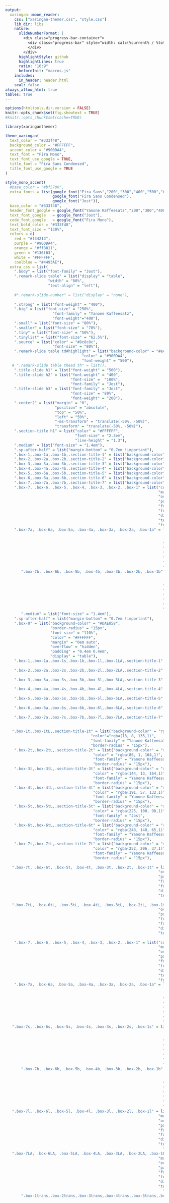 ```yaml
---
output:
  xaringan::moon_reader:
    css: ["xaringan-themer.css", "style.css"]
    lib_dir: libs
    nature:
      slideNumberFormat: |
        <div class="progress-bar-container">
          <div class="progress-bar" style="width: calc(%current% / %total% * 100%);">
          </div>
        </div>
      highlightStyle: github
      highlightLines: true
      ratio: "16:9"
      beforeInit: "macros.js"
    includes:
      in_header: header.html
    seal: false
always_allow_html: true
tables: true
---
```


```r
options(htmltools.dir.version = FALSE)
knitr::opts_chunk$set(fig.showtext = TRUE)
#knitr::opts_chunk$set(cache=TRUE)
```

```r
library(xaringanthemer)

theme_xaringan(
  text_color = "#333f48",
  background_color = "#FFFFFF",
  accent_color = "#900DA4",
  text_font = "Fira Mono",
  text_font_use_google = TRUE,
  title_font = "Fira Sans Condensed",
  title_font_use_google = TRUE
)

style_mono_accent(
  #base_color = "#bf5700",
  extra_fonts = list(google_font("Fira Sans","200","300","400","500","600"),
                     google_font("Fira Sans Condensed"),
                     google_font("Jost")),
  base_color = "#333f48",
  header_font_google = google_font("Yanone Kaffeesatz","200","300","400","500","600","700"),
  text_font_google   = google_font("Jost"),
  code_font_google   = google_font("Fira Mono"),
  text_bold_color = "#333f48",
  text_font_size = "130%",
  colors = c(
    red = "#f34213",
    purple = "#900DA4",
    orange = "#ff8811",
    green = "#136f63",
    white = "#FFFFFF",
    coolblue = "#4493AE"),
  extra_css = list(
    ".body" = list("font-family" = "Jost"),
    ".remark-slide table" = list("display" = "table",
                   "width" = "80%",
                   "text-align" = "left"),
    
    #".remark-slide-number" = list("display" = "none"),
    
    ".strong" = list("font-weight" = "400"),
    ".big" = list("font-size" = "250%",
                     "font-family" = "Yanone Kaffeesatz",
                     "font-weight"="400"),
    ".small" = list("font-size" = "80%"),
    ".smaller" = list("font-size" = "70%"),
    ".tiny" = list("font-size" = "50%"),
    ".tinylist" = list("font-size" = "62.5%"),
    ".source" = list("color" = "#8c8c8c",
                     "font-size" = "80%"),
    ".remark-slide table td#highlight" = list("background-color" = "#eee1f0",
                                  "color" = "#900DA4",
                                  "font-weight" = "500"),
   # ".remark-slide table thead th" = list(),
    ".title-slide h1" = list("font-weight" = "500"),
    ".title-slide h2" = list("font-weight" = "400",
                             "font-size" =  "100%",
                             "font-family" = "Jost"),
    ".title-slide h3" = list("font-family" = "Jost",
                             "font-size" = "80%",
                             "font-weight" = "200"),
    ".center2" = list("margin" = "0",
                      "position" = "absolute",
                      "top" = "50%",
                      "left" = "50%",
                      "-ms-transform" = "translate(-50%, -50%)",
                      "transform" = "translate(-50%, -50%)"),
    ".section-title h1" = list("color" = "#FFFFFF",
                               "font-size" = "2.3em",
                               "line-height" = "1.3"),
    ".medium" = list("font-size" = "1.4em"),
    ".sp-after-half" = list("margin-bottom" = "0.7em !important"),
    ".box-1,.box-1a,.box-1b,.section-title-1" = list("background-color" = "#5A3D66"),
    ".box-2,.box-2a,.box-2b,.section-title-2" = list("background-color" = "#9442B5"),
    ".box-3,.box-3a,.box-3b,.section-title-3" = list("background-color" = "#4493AE"),
    ".box-4,.box-4a,.box-4b,.section-title-4" = list("background-color" = "#A5AC20"),
    ".box-5,.box-5a,.box-5b,.section-title-5" = list("background-color" = "#DAE058"),
    ".box-6,.box-6a,.box-6b,.section-title-6" = list("background-color" = "#F89441"),
    ".box-7,.box-7a,.box-7b,.section-title-7" = list("background-color" = "#FCCE25"),
    ".box-7, .box-6, .box-5, .box-4, .box-3, .box-2, .box-1" = list("color" = "#FFFFFF",
                                                                    "margin" = "0em auto",
                                                                    "overflow" = "hidden",
                                                                    "padding" = "0.4em 0.4em",
                                                                    "font-weight" = "600",
                                                                    "font-size" = "31px",
                                                                    "display" = "table",
                                                                    "text-align" = "center",
                                                                    "font-family" = "Jost"),
    ".box-7a, .box-6a, .box-5a, .box-4a, .box-3a, .box-2a, .box-1a" = list("color" = "#FFFFFF",
                                                                          "left" = "0px",
                                                                          "overflow" = "hidden",
                                                                      "padding" = "0.4em 0.4em",
                                                                      "font-weight" = "600",
                                                                      "font-size" = "25px",
                                                                      "display" = "table",
                                                                      "text-align" = "center",
                                                                      "font-family" = "Fira Sans"),
       ".box-7b, .box-6b, .box-5b, .box-4b, .box-3b, .box-2b, .box-1b" = list("color" = "#FFFFFF",
                                                                          "left" = "0px",
                                                                          "overflow" = "hidden",
                                                                      "padding" = "0.4em 0.4em",
                                                                      "font-weight" = "600",
                                                                      "font-size" = "25px",
                                                                      "display" = "table",
                                                                      "text-align" = "left",
                                                                      "font-family" = "Fira Sans"),
       ".medium" = list("font-size" = "1.4em"),
    ".sp-after-half" = list("margin-bottom" = "0.7em !important"),
    ".box-0" = list("background-color" = "#DAE058",
                    "border-radius" = "15px",
                    "font-size" = "110%",
                    "color" = "#FFFFFF",
                    "margin" = "0em auto",
                    "overflow" = "hidden",
                    "padding" = "0.4em 0.4em",
                    "display" = "table"),
    ".box-1,.box-1a,.box-1s,.box-1b,.box-1l,.box-1LA,.section-title-1" = list("background-color" = "#5A3D66",
                                                                              "border-radius" = "15px"),
    ".box-2,.box-2a,.box-2s,.box-2b,.box-2l,.box-2LA,.section-title-2" = list("background-color" = "#9442B5",
                                                                              "border-radius" = "15px"),
    ".box-3,.box-3a,.box-3s,.box-3b,.box-3l,.box-3LA,.section-title-3" = list("background-color" = "#4493AE",
                                                                              "border-radius" = "15px"),
    ".box-4,.box-4a,.box-4s,.box-4b,.box-4l,.box-4LA,.section-title-4" = list("background-color" = "#A5AC20",
                                                                              "border-radius" = "15px"),
    ".box-5,.box-5a,.box-5s,.box-5b,.box-5l,.box-5LA,.section-title-5" = list("background-color" = "#DAE058",
                                                                              "border-radius" = "15px"),
    ".box-6,.box-6a,.box-6s,.box-6b,.box-6l,.box-6LA,.section-title-6" = list("background-color" = "#F89441",
                                                                              "border-radius" = "15px"),
    ".box-7,.box-7a,.box-7s,.box-7b,.box-7l,.box-7LA,.section-title-7" = list("background-color" = "#FCCE25",
                                                                              "border-radius" = "15px"),
   
   ".box-1t,.box-1tL,.section-title-1t" = list("background-color" = "rgba(13, 8, 135,0.3)",
                                      "color"="rgba(13, 8, 135,1)",
                                      "font-family" = "Yanone Kaffeesatz",
                                      "border-radius" = "15px"),
    ".box-2t,.box-2tL,.section-title-2t" = list("background-color" = "rgba(86, 1, 164,0.3)",
                                       "color" = "rgba(86, 1, 164,1)",
                                       "font-family" = "Yanone Kaffeesatz",
                                       "border-radius" = "15px"),
    ".box-3t,.box-3tL,.section-title-3t" = list("background-color" = "rgba(144, 13, 164,0.3)",
                                       "color" = "rgba(144, 13, 164,1)",
                                       "font-family" = "Yanone Kaffeesatz",
                                       "border-radius" = "15px"),
    ".box-4t,.box-4tL,.section-title-4t" = list("background-color" = "rgba(191, 57, 132,0.3)",
                                       "color" = "rgba(191, 57, 132,1)",
                                       "font-family" = "Yanone Kaffeesatz",
                                       "border-radius" = "15px"),
    ".box-5t,.box-5tL,.section-title-5t" = list("background-color" = "rgba(225, 100, 98,0.3)",
                                       "color" = "rgba(225, 100, 98,1)",
                                       "font-family" = "Jost",
                                       "border-radius" = "15px"),
    ".box-6t,.box-6tL,.section-title-6t" = list("background-color" = "rgba(248, 148, 65,0.3)",
                                       "color" = "rgba(248, 148, 65,1)",
                                       "font-family" = "Yanone Kaffeesatz",
                                       "border-radius" = "15px"),
    ".box-7t,.box-7tL,.section-title-7t" = list("background-color" = "rgba(252, 206, 37,0.3)",
                                       "color" = "rgba(252, 206, 37,1)",
                                       "font-family" = "Yanone Kaffeesatz",
                                       "border-radius" = "15px"),
   
   ".box-7t, .box-6t, .box-5t, .box-4t, .box-3t, .box-2t, .box-1t" = list("margin" = "0em auto",
                                                                    "overflow" = "hidden",
                                                                    "padding" = "0.4em 0.4em",
                                                                    "font-weight" = "600",
                                                                    "font-size" = "25px",
                                                                    "display" = "table",
                                                                    "text-align" = "center"),
   
   ".box-7tL, .box-6tL, .box-5tL, .box-4tL, .box-3tL, .box-2tL, .box-1tL" = list("margin" = "0em auto",
                                                                    "overflow" = "hidden",
                                                                    "padding" = "0.4em 0.4em",
                                                                    "font-weight" = "600",
                                                                    "font-size" = "50px",
                                                                    "display" = "table",
                                                                    "text-align" = "center"),
   
    ".box-7, .box-6, .box-5, .box-4, .box-3, .box-2, .box-1" = list("color" = "#FFFFFF",
                                                                    "margin" = "0em auto",
                                                                    "overflow" = "hidden",
                                                                    "padding" = "0.4em 0.4em",
                                                                    "font-weight" = "600",
                                                                    "font-size" = "31px",
                                                                    "display" = "table",
                                                                    "text-align" = "center",
                                                                    "font-family" = "Jost"),
    ".box-7a, .box-6a, .box-5a, .box-4a, .box-3a, .box-2a, .box-1a" = list("color" = "#FFFFFF",
                                                                          "left" = "0px",
                                                                          "overflow" = "hidden",
                                                                      "padding" = "0.4em 0.4em",
                                                                      "font-weight" = "600",
                                                                      "font-size" = "25px",
                                                                      "display" = "table",
                                                                      "text-align" = "center",
                                                                      "font-family" = "Yanone Kaffeesatz"),
   ".box-7s, .box-6s, .box-5s, .box-4s, .box-3s, .box-2s, .box-1s" = list("color" = "#FFFFFF",
                                                                          "left" = "0px",
                                                                          "overflow" = "hidden",
                                                                      "padding" = "0.2em 0.2em",
                                                                      "font-weight" = "400",
                                                                      "font-size" = "100%",
                                                                      "display" = "inline",
                                                                      "text-align" = "center",
                                                                      "font-family" = "Yanone Kaffeesatz"),
       ".box-7b, .box-6b, .box-5b, .box-4b, .box-3b, .box-2b, .box-1b" = list("color" = "#FFFFFF",
                                                                          "left" = "0px",
                                                                          "overflow" = "hidden",
                                                                      "padding" = "0.4em 0.4em",
                                                                      "font-weight" = "600",
                                                                      "font-size" = "25px",
                                                                      "display" = "table",
                                                                      "text-align" = "left",
                                                                      "font-family" = "Yanone Kaffeesatz"),
   ".box-7l, .box-6l, .box-5l, .box-4l, .box-3l, .box-2l, .box-1l" = list("color" = "#FFFFFF",
                                                                    "margin" = "0em auto",
                                                                    "overflow" = "hidden",
                                                                    "padding" = "0.4em 0.4em",
                                                                    "font-weight" = "600",
                                                                    "font-size" = "45px",
                                                                    "display" = "table",
                                                                    "text-align" = "center",
                                                                      "font-family" = "Yanone Kaffeesatz"),
   ".box-7LA, .box-6LA, .box-5LA, .box-4LA, .box-3LA, .box-2LA, .box-1LA" = list("color" = "#FFFFFF",
                                                                    "margin" = "0em auto",
                                                                    "overflow" = "hidden",
                                                                    "padding" = "0.4em 0.4em",
                                                                    "font-weight" = "600",
                                                                    "font-size" = "55px",
                                                                    "display" = "table",
                                                                    "text-align" = "center",
                                                                      "font-family" = "Yanone Kaffeesatz"),
       ".box-1trans,.box-2trans,.box-3trans,.box-4trans,.box-5trans,.box-6trans,.box-7trans" = list("background-color" = "#FFFFFF",
                                                                                                 "font-family" = "Yanone Kaffeesatz",
                                                                                                 "border-radius" = "15px",
                                                                                                 "margin" = "0em auto",
                                                                                                 "overflow" = "hidden",
                                                                                                 "padding" = "0.4em 0.4em",
                                                                                                 "font-weight" = "600",
                                                                                                 "font-size" = "31px",
                                                                                                 "display" = "table",
                                                                                                 "text-align" = "center",
                                                                                                 "border-width" = "thick",
                                                                                                 "color" = "#333f48"),
   
       ".box-1Trans,.box-2Trans,.box-3Trans,.box-4Trans,.box-5Trans,.box-6Trans,.box-7Trans" = list("background-color" = "#FFFFFF",
                                                                                                 "font-family" = "Yanone Kaffeesatz",
                                                                                                 "border-radius" = "15px",
                                                                                                 "margin" = "0em auto",
                                                                                                 "overflow" = "hidden",
                                                                                                 "padding" = "0.4em 0.4em",
                                                                                                 "font-weight" = "600",
                                                                                                 "font-size" = "51px",
                                                                                                 "display" = "table",
                                                                                                 "text-align" = "center",
                                                                                                 "border-width" = "thick",
                                                                                                 "color" = "#333f48"),
   
       ".box-1transl,.box-2transl,.box-3transl,.box-4transl,.box-5transl,.box-6transl,.box-7transl" = list("background-color" = "#FFFFFF",
                                                                                                           "font-family" = "Yanone Kaffeesatz",
                                                                                                           "border-radius" = "15px",
                                                                                                           "left" = "0px",
                                                                                                           "overflow" = "hidden",
                                                                                                           "padding" = "0.4em 0.4em",
                                                                                                           "font-weight" = "600",
                                                                                                           "font-size" = "31px",
                                                                                                           "display" = "table",
                                                                                                           "text-align" = "left",
                                                                                                           "border-width" = "thick",
                                                                                                           "color" = "#333f48"),
   
   
    ".box-1trans,.box-1transl,.box-1Trans" = list("border"="5px solid #5A3D66"),
    ".box-2trans,.box-2transl,.box-2Trans" = list("border"="5px solid #9442B5"),
    ".box-3trans,.box-3transl,.box-3Trans" = list("border"="5px solid #4493AE"),
    ".box-4trans,.box-4transl,.box-4Trans" = list("border"="5px solid #A5AC20"),
    ".box-5trans,.box-5transl,.box-5Trans" = list("border"="5px solid #DAE058"),
    ".box-6trans,.box-6transl,.box-6Trans" = list("border"="5px solid rgba(248, 148, 65,1)"),
    ".box-7trans,.box-7transl,.box-7Trans" = list("border"="5px solid rgba(252, 206, 37,1)"),
   
   ".image-80 img" = list("scale" = "80%"),
   ".pull-left-little_l" = list("float" = "left",
                                "width" = "57%"),
   ".pull-right-little_l" = list("float" = "right",
                                "width" = "37%"),
   ".pull-left-little_r" = list("float" = "left",
                                "width" = "27%"),
   ".pull-right-little_r" = list("float" = "right",
                                "width" = "67%")

  )
)

#,"li" = list("font-size" = "150%")
#    "li" = list("font-size" = "110%"),
#    "ul" = list("font-size" = "110%"),
#color palette
#5601A4
#900DA4
#F89441
#FCCE25
```

```r
library(knitr)
library(showtext)
library(xaringanExtra)

options(knitr.table.format = "html") 

#xaringanExtra::use_scribble()

```

```r
font_add_google("Fira Sans Condensed", "Fira Sans Condensed")
font_add_google("Fira Sans", "Fira Sans")
font_add_google("Jost", "Jost")
```

```r
library(tidyverse)
library(ggthemes)
library(ggplot2)
library(firasans)
library(hrbrthemes)
library(extrafont)
library(RColorBrewer)
library(viridis)
library(firasans)
library(hrbrthemes)
library(extrafont)
library(gridExtra)
library(pBrackets)
library(patchwork)

#loadfonts(device = "win")

options(scipen = 0)
```

class: inverse, center, middle

<br>

.left[
<h1 class="title-own">Beyond Exclusion:<br/>The Role of High-Stake Testing on Attendance the Day of the Test</h1>]

.pull-left-little_l[
<br>
<br>
<br>
<br>
<br>
<br>

.left[.small[ASHE Research Seminar<br>October 20th, 2022]]]

.pull-right-little_l[
<br>
.small[.right[Magdalena Bennett&nbsp;&nbsp;&nbsp;<br>*The University of Texas at Austin*&nbsp;&nbsp;&nbsp;]]

<br>
.small[.right[Christopher Neilson&nbsp;&nbsp;&nbsp;<br>*Yale University*&nbsp;&nbsp;&nbsp;]]

<br>
.small[.right[Nicolás Rojas&nbsp;&nbsp;&nbsp;<br>*Columbia University*&nbsp;&nbsp;&nbsp;]]

]
<br>
<br>
<br>


---
# The big picture

--
.pull-left[
<br>
<br>
.center[.box-2Trans[Causal Inference]]

]


.pull-right[
<br>
<br>
.center[.box-3Trans[Prediction (ML)]]

]
--

.center[
![:scale 30%](https://raw.githubusercontent.com/maibennett/presentations/main/content/presentations/Attendance/PRC_20220426/images/arrows.png)]
.box-5Trans[Evidence-Based Policy]

---
# Motivation

- Results from **.coolblue[high-stakes tests]** widely used in education policy
   
   - E.g. funding, promotions, school closures, school choice, etc.

--
<br>
<br>

- **.coolblue[Assumption]**: Standardize tests used as a proxy of school quality


--
<br>

.box-3Trans[Is it so?]

---
# Motivation

.pull-left[
.center[
![:scale 75%](https://raw.githubusercontent.com/maibennett/presentations/main/content/presentations/Attendance/Salem_20220405/images/test_scandal1.png)
]
]

--

.pull-right[
.center[
![:scale 75%](https://raw.githubusercontent.com/maibennett/presentations/main/content/presentations/Attendance/Salem_20220405/images/test_discrimination.png)
]
]

---
# Motivation

- Beyond explicit cheating and socioeconomic sorting: **.coolblue[Students' exclusion]**

  - E.g.: Reclassification of low-performers as students with disabilities .small[(Figlio & Loeb, 2011)]
  - Use of disciplinary measures to exclude low-performers .small[(Figlio, 2006)]

--
<br>
<br>
- Less attention on **.coolblue[non-representative attendance patterns]**
  
  - Differences between scores before and after imputation .small[(Cuesta et al., 2020)]

--
<br>
<br>
- Schools have **.coolblue[incentives]** to game the system

  - Especially in **.coolblue[high-accountability settings]**

---
# This paper

**.coolblue[Attendance Patterns]**

- Event study approach:

  - *How do these exclusions patterns look like? Are these the same for every (type of) school and every grade?*
  
  - Focus beyond bottom performers
  
  - Robustness checks for alternative mechanisms

--

**.coolblue[Imputation Policies]**

- Machine learning prediction:

  - Identification of schools that are most likely gaming the system
  
  - Consequences of blanket policies in imputation of scores

---
# Outline

1. Motivation

2. Chilean educational context

3. Attendance patterns:

  - .small[Event study for different years, grades, and performance]
  - .small[Potential mechanisms]

4. Prediction approach:

  - .small[Difference between predicted and observed distributions]
  - .small[Potential consecuences of imputation]

5. Conclusions and next steps

---
background-position: 50% 50%
class: left, middle, inverse
<br>
<br>
<br>
<br>
<br>
<br>
<br>
.big[
The Chilean Educational Context
]

---
# The Chilean context: Standardized testing

- Chile has a **.coolblue[universal voucher system]** (school choice)

--
<br>
<br>

- Universal standardized testing since 1980's (SIMCE)
  
  - For all 4th graders; then extended to other grades.

--
<br>
<br>

- SIMCE as **.coolblue[high-stake]** testing:

  - Results widely available in a universal voucher system
  
  - Tied to teachers' bonuses
  
  - Tied to budget restrictions and school closures
  
---
# SIMCE and absenteeism

- Use of **.coolblue[pre-filled communication]** for parents to be sent out by schools

  - Evidence that parents from lower-income students are less likely to receive information
  
--
<br>
<br>

- **.coolblue[No real consequences for low attendance]**:
  
  - Between 2005-2007, non-representative results where marked with symbols
  
  - No imputation strategy so far
  
--
<br>
<br>

- Improvement of regulation for **.coolblue[justifying students exclusion]**

  - E.g. specific disabilities (blindness) or non-Spanish speakers.


---
background-position: 50% 50%
class: left, middle, inverse
<br>
<br>
<br>
<br>
<br>
<br>
<br>
.big[
Attendance Patterns for the Day of the Test
]

---
# How to evaluate the effect of "day of the test" on abstenteeism?

- Some studies assessing the **.coolblue[effect of attendance manipulation]**:

  - Focus on distortions (difference between imputed and observed scores) .small[(Cuesta et al., 2020)]
  
  - Manipulation for specific vulnerable schools (SEP) to raise scores .small[(Feigenberg et al., 2019; Quezada & Hippel, 2017)]

--
<br>
<br>
- **.coolblue[This paper]**: Event study between 2011 and 2018 for all tested grades.

  - Focus on attendance by within-school performance
  
  - Use of alternative non-high-stake test to analyze potential mechanisms
  
  - Use of unpublished survey for communication and incentives around SIMCE
  
---
# Data Available

- **.coolblue[Standardized tests 2011-2018 (SIMCE)]**

  - Scores at student and school level for different subjects (Math, Language, History, and Science)
  
  - Student's socioeconomic characterization (parental questionnaire)

--
<br>
<br>

- **.coolblue[Daily attendance data 2011-2018 (SIGE)]**

  - Use for voucher payments (each day has &#126; 2.5 million records)
  
--
<br>
<br>

- **.coolblue[GPA Performance 2011-2018 (Rendimiento)]**

  - Use GPA performance deciles within school-grade
  
---
# Observations from our data

```r
library(kableExtra)

obs <- read.csv("https://raw.githubusercontent.com/maibennett/presentations/main/content/presentations/Attendance/Salem_20220405/data/obs_tested.csv")

kableExtra::kable(obs, align = "lccc", caption = "Data description",
             col.names = c('Grade', 'Years tested', 'Num Schools', 'Num Students'), format = "html",
             format.args = list(big.mark = ',')) %>% 
  kable_paper(bootstrap_options = c("hover","condensed"), full_width = FALSE)
```

---
# Empirical approach for difference in attendance

- Event study centered around the day of the test:

$$Y_{ipsgt} = \sum_{P=1}^5\sum_{T=-4}^5 \tau^{PT}D^{PTG^*}_{ipsgt} + \gamma_{pt} +\alpha_i + \epsilon_{ipsgt}$$

Where
- $Y_{ipsgt}$: Binary attendance for student $i$, from GPA group $p$, in school $s$ and grade $g$, for day $t$ (centered around the day of the test).

- $D^{PTG^*}_{ipsgt}$: Indicator variable $\mathrm{I(p = P, t = T, g = G^*)}$, where $G^*$ is the tested grade. Coefficient of interest is $D^{P0G^*}$.

---
# Clear difference in attendance by performance for 2nd grade

```r
library(ggplot2)
library(tidyverse)
library(hrbrthemes)
library(firasans)
library(haven)
library(scales)
library(patchwork)

# Directories
dir_data <- "C:/Users/mc72574/Dropbox/UT/UT Research/Asistencia/archivos_mai_18032022/"
dir_output <- "C:/Users/mc72574/Dropbox/Hugo/Sites/presentations/content/presentations/Attendance/Salem_20220405/images/"

# Color palettes:
text_color <- "#333f48"
#cols <- c("#0D0887","#5601A4","#900DA4","#BF3984","#E16462","#F89441","#FCCE25")
#cols <- c("#003f5c","#58508d","#bc5090","#ff6361","#ffa600")
cols <- c("#5A3D66","#9442B5","#4493AE","#A5AC20","#DAE058")

results <- haven::read_dta(paste0(dir_data, "results.dta"))


# Builds a function that generates a graph 
graph_maker <- function(nyear, ngrado){
  graph <- ggplot(data = results %>% 
                    filter(agno == nyear & grado == ngrado & mod == 3 & gpa == 1)) + 
    geom_line(aes( y = est*100, x = t,  color = "LP (D1)")) + 
    geom_line(aes( y = cil*100, x = t, color = "LP (D1)"), linetype = "dashed") +
    geom_line(aes( y = ciu*100, x = t, color = "LP (D1)"), linetype = "dashed") +
    geom_point(aes( y = est*100, x = t, color = "LP (D1)", fill = "LP (D1)"), size = 3, pch=21, stroke = 1.1) + 
    geom_line(data = results %>% 
                filter(agno == nyear & grado == ngrado & mod == 3 & gpa == 4), aes( y = est*100, x = t, color = "HP (D10)")) + 
    geom_line(data = results %>% 
                filter(agno == nyear & grado == ngrado & mod == 3 & gpa == 4), aes( y = cil*100, x = t, color = "HP (D10)"), linetype = "dashed") +
    geom_line(data = results %>% 
                filter(agno == nyear & grado == ngrado & mod == 3 & gpa == 4), aes( y = ciu*100, x = t, color = "HP (D10)"), linetype = "dashed") +
    geom_point(data = results %>% 
                 filter(agno == nyear & grado == ngrado & mod == 3 & gpa == 4), aes( y = est*100, x = t, color = "HP (D10)",
                                                                                     fill = "HP (D10)"),
               size = 3, pch = 21, stroke = 1.1) + 
    geom_hline(yintercept = 0) + 
    #geom_hline(yintercept = -4, color = "gray" ) + 
    #geom_hline(yintercept = 4, color = "gray") + 
    geom_vline(xintercept = 0, color = text_color, linetype = "dashed", lwd = 0.8) +
    scale_x_continuous( labels = scales::number_format(accuracy = 1), breaks = -5:5 ) +
    scale_y_continuous( breaks = seq(from = -8, to = 8, by = 2), lim = c(-8, 8), 
                        labels = dollar_format(suffix = "%", prefix = "") ) + 
    xlab("Days since test") + ylab("Event study estimate")+
    theme_ipsum_fsc() +
    theme(plot.margin=unit(c(1,1,1.5,1.2),"cm"),
          panel.grid.major.x = element_blank(),
          panel.grid.minor.x = element_blank(),
          #panel.grid.major.y = element_blank(),
          panel.grid.minor.y = element_blank(),
          axis.line = element_line(colour = "dark grey"))+
    scale_color_manual(values=c(cols[3], cols[4]), name = "Estimate",
                       labels = c("10th GPA Decile", "1st GPA Decile")) + 
    scale_fill_manual(values=c(alpha(cols[3],0.8), alpha(cols[4],0.8)), name = "Estimate",
                      labels = c("10th GPA Decile", "1st GPA Decile")) + 
    theme(legend.position = c(0.9,0.9)) +
    theme(axis.title.x = element_text(size=18),#margin = margin(t = 10, r = 0, b = 0, l = 0)),
          axis.text.x = element_text(size=14),
          axis.title.y = element_text(size=18),#margin = margin(t = 0, r = 10, b = 0, l = 0)),
          axis.text.y = element_text(size=14),
          plot.title = element_text(size=30),
          legend.title = element_blank())
  if (ngrado != 2) {
    graph <- graph + geom_vline(xintercept = 1, color = text_color, linetype = "dashed", lwd=0.8) 
  }
  return(graph)
}

g2 <- graph_maker(2014, 2) #+ ggtitle("2nd grade") + theme(plot.title = element_text(hjust = 0))
g4 <- graph_maker(2014, 4) #+ ggtitle("4th grade") + theme(plot.title = element_text(hjust = 0))
g6 <- graph_maker(2014, 6) #+ ggtitle("6th grade") + theme(plot.title = element_text(hjust = 0))
g8 <- graph_maker(2014, 8) #+ ggtitle("8th grade") + theme(plot.title = element_text(hjust = 0))
g10 <- graph_maker(2014, 10) #+ ggtitle("10th grade") + theme(plot.title = element_text(hjust = 0))

g2
```

---
# No effect on lower performers for 10th grade

```r
g10
```

---
# Attendance patterns differ by grade

```r
library(lemon)

temp1 <- haven::read_dta(paste0(dir_data, "temp_t3.dta"))
round_esp <- function(var){
  trunc(round(var, digits = 2)*100)/100
}
# Data to build the graph 
data_graph <- temp1 %>%
  dplyr::select(- stakes) %>% 
  filter(agno == 2014) %>%  
  pivot_longer(.,  starts_with("est") | starts_with("se") | starts_with("pval"), names_to = "variable", values_to = "value") %>% 
  mutate(variable = as.factor(variable)) %>% 
  mutate(variable = recode_factor(variable, `est1` = "D1", `est2` = "D2", `est3` = "D3D8", `est4` = "D9", `est5` = "D10", `est98` = "D10-D1", `est97` = "All")) %>% 
  filter(str_detect(variable, "se") == F & str_detect(variable, "pval") == F) %>%   
  mutate(value = value*100)  

gr <- data_graph  %>% 
  filter(variable != "All" & variable != "D10-D1") %>% 
  mutate(grado = as.factor(grado) %>% 
           forcats::fct_relevel("6", "8", "10", "2", "4") %>% 
           recode_factor(`6` = "6th Grade", `8` = "8th Grade", `10` = "10th Grade", `2` = "2nd Grade", `4` = "4th Grade"),
         variable =  variable %>% recode_factor(`D1` = "1st Decile", `D2` = "2nd Decile", `D3D8` = "3rd-8th Decile", `D9` = "9th decile", `D10` = "10th decile")) %>% 
  ggplot(., aes(x = variable, y = value)) +
  geom_segment( aes(x = variable, xend = variable, y = 0, yend = value), color = "grey") + 
    geom_hline(yintercept = 0, color = "grey") + 
  geom_hline(yintercept = 0, color = "grey") +  
  geom_hline(yintercept = -4, color = "grey90") +
  geom_hline(yintercept = -6, color = "grey90") + 
  geom_hline(yintercept = 4, color = "grey90") +  
  geom_hline(yintercept = 6, color = "grey90") +
  geom_hline(yintercept = -2, color = "grey90") +
  geom_hline(yintercept = 2, color = "grey90") + 
  geom_point( aes(x = variable, y = value, color = variable, fill=variable), pch = 21, size = 4, stroke = 1.1) +
  #theme_light() +
  theme(
    panel.grid.major.x = element_blank(),
    panel.border = element_blank(),
    axis.ticks.x = element_blank()
  ) +
  xlab("\n GPA Performance") +
  ylab("Change in Attendance \n") + theme_ipsum_fsc() + 
  scale_y_continuous(limits= c(-6, 4), breaks =  seq(from = -6, to = 4, by = 2), labels = dollar_format(suffix = "%", prefix = "")) + 
  facet_wrap(~grado, ncol = 3, as.table = F) + 
  scale_colour_discrete("GPA") + 
  theme(legend.title.align=0.5) + 
  scale_x_discrete(labels=c("1st Decile" = "D1", "2nd Decile" = "D2", "3rd-8th Decile" = "D3D8",
                            "9th decile" = "D9", "10th decile" = "D10")) + 
  scale_color_manual("GPA", values = c(cols[1], cols[2], cols[3], cols[4], cols[5])) + 
  scale_fill_manual("GPA", values = c(alpha(cols[1],0.8), alpha(cols[2],0.8), alpha(cols[3],0.8), 
                                      alpha(cols[4],0.8), alpha(cols[5],0.8))) + 
  theme_ipsum_fsc(plot_title_face = "bold",plot_title_size = 20) +
  labs(caption = "Note: p < 0.05 for all estimates except those touching the 0 bar. \n Markers symbols are the coefficients of the effect of testing on attendance.", color = text_color) +
      theme(plot.margin=unit(c(1,1,1.5,1.2),"cm"),
          panel.grid.major.x = element_blank(),
          panel.grid.minor.x = element_blank(),
          panel.grid.major.y = element_blank(),
          panel.grid.minor.y = element_blank(),
          axis.line = element_line(colour = "dark grey")) +
  theme(axis.text=element_text(size = 14), axis.title = element_text(size = 16,face="bold")) + 
  theme(legend.title = element_text(size = 14, face = "bold"), 
        legend.text = element_text( size = 12),
        strip.text = element_text(size = 14, family = "Fira Sans Condensed"), 
        plot.caption = element_text(size = 12))

shift_legend2 <- function(p) {
  # ...
  # to grob
  gp <- ggplotGrob(p)
  facet.panels <- grep("^panel", gp[["layout"]][["name"]])
  empty.facet.panels <- sapply(facet.panels, function(i) "zeroGrob" %in% class(gp[["grobs"]][[i]]))
  empty.facet.panels <- facet.panels[empty.facet.panels]
  
  # establish name of empty panels
  empty.facet.panels <- gp[["layout"]][empty.facet.panels, ]
  names <- empty.facet.panels$name
  # example of names:
  #[1] "panel-3-2" "panel-3-3"
  
  # now we just need a simple call to reposition the legend
  reposition_legend(p, 'center', panel=names)
}

shift_legend2(gr)
```

---
# Potential mechanisms that explain these patterns

- Students are **.coolblue[excluded due to other reasons]** (justified)

<br>
- Students experience a **.coolblue[disutility from testing]**

<br>

- Schools directly **.coolblue[(des)incentivize attendance of (lower)higher performers]**

---
# Use of exemptions to exclude students don't tell the whole story


- Students are **.coolblue[excluded due to other reasons]** (justified):

  - Change in exemption policy in 2012 $\rightarrow$ reduction in exempted students (flattened)
  
  - Results remain similar after 2012

--

```r
library(kableExtra)

results_nee <- haven::read_dta(paste0(dir_data, "results_nee.dta"))
results_nee <- results_nee %>% mutate(est = est * 100, cil = cil *100, ciu = ciu * 100)

graph <- function(ngrado, nyear){
  # Base graph
  base_nee <- ggplot(data = results_nee %>% 
                        filter(agno == nyear & grado == ngrado & mod == 3 & gpa == 1)) + 
     geom_line(aes( y = est, x = t,  color = "LP (D1)")) + 
     geom_point(aes( y = est, x = t, color = "LP (D1)", fill = "LP (D1)"), pch=21, size = 2, stroke=1.1) + 
     geom_line(data = results_nee %>% 
                 filter(agno == nyear & grado == ngrado & mod == 3 & gpa == 2), aes( y = est, x = t, color = "LP (D2)"))  + 
     geom_point(data = results_nee %>% 
                  filter(agno == nyear & grado == ngrado & mod == 3 & gpa == 2), aes( y = est, x = t, color = "LP (D2)", fill = "LP (D2)"), pch=21, size = 2, stroke=1.1) + theme_classic() + 
     geom_hline(yintercept = 0) + 
     geom_hline(yintercept = -4, color = "gray" ) + 
     geom_hline(yintercept = 4, color = "gray") + 
     geom_vline(xintercept = 0, color = text_color, linetype = "dashed") +
     scale_x_continuous( labels = scales::number_format(accuracy = 1), breaks = -5:5 ) +
     scale_y_continuous( breaks = seq(from = -8, to = 8, by = 4), lim = c(-8, 8), labels = dollar_format(suffix = "%", prefix = "")) #+ 
     #xlab("Days since test") + ylab("Event study estimate")+
     #theme(legend.title=element_blank()) #+ 
    #scale_color_manual(values=c(cols[2], cols[3])) +
    #scale_color_manual(values = c(alpha(cols[2],0.3),alpha(cols[3],0.3)))
  
  
  # Graph With and without  NEE 
  CI_nee <- base_nee + 
    geom_line(data = results_nee %>% 
                filter(agno == nyear & grado == ngrado & mod == 30 & gpa == 1), aes( y = est, x = t, color = "LP (D1) (w/o) exempted"), linetype = "dashed") + 
    geom_point(data = results_nee %>% 
                 filter(agno == nyear & grado == ngrado & mod == 30 & gpa == 1), aes( y = est, x = t, color = "LP (D1) (w/o) exempted", fill = "LP (D1) (w/o) exempted"), pch=22, size = 2, stroke=1.1) + 
    geom_line(data = results_nee %>% 
                filter(agno == nyear & grado == ngrado & mod == 30 & gpa == 2), aes( y = est, x = t, color = "LP (D2) (w/o) exempted"), linetype = "dashed") + 
    geom_point(data = results_nee %>% 
                 filter(agno == nyear & grado == ngrado & mod == 30 & gpa == 2), aes( y = est, x = t, color = "LP (D2) (w/o) exempted", fill = "LP (D2) (w/o) exempted"), pch=22, size = 2, stroke=1.1) + 
    scale_color_manual(name = "Estimate", values = c(cols[2],cols[3], cols[4], cols[5])) +
    scale_fill_manual(name = "Estimate", values = c(alpha(cols[2],0.3),alpha(cols[3],0.3), alpha(cols[4],0.3),
                                                    alpha(cols[5],0.3))) +
    scale_linetype_manual(name = "Estimate", values = c("dashed", "dashed", "twodash", "twodash")) 
  
  if (ngrado == 4) {
    CI_nee <- CI_nee + geom_vline(xintercept = 1, color = text_color, linetype = "dashed") 
  }
  return(CI_nee)
}  

g2 <- graph(4,2014) + xlab("Days since test") + ylab("Event study estimate")+
    theme_ipsum_fsc() +
    theme(plot.margin=unit(c(0.5,0,1.5,0),"cm"),
          panel.grid.major.x = element_blank(),
          panel.grid.minor.x = element_blank(),
          #panel.grid.major.y = element_blank(),
          panel.grid.minor.y = element_blank(),
          axis.line = element_line(colour = "dark grey")) +
  theme(legend.position = c(0.8,0.85)) +
    theme(axis.title.x = element_text(size=18),#margin = margin(t = 10, r = 0, b = 0, l = 0)),
          axis.text.x = element_text(size=14),
          axis.title.y = element_text(size=18),#margin = margin(t = 0, r = 10, b = 0, l = 0)),
          axis.text.y = element_text(size=14),
          plot.title = element_text(size=30),
          legend.title = element_blank())
  

g2

```
  
---
# No self-selection from students because of testing

.pull-left[
- Students experience a **.coolblue[disutility from testing]**

  - Use of **.coolblue[no-stake test]** applied to schools $\rightarrow$ No effect on attendance

]

.pull-right[
.small[
```r
tab_no_stakes <- read.csv("https://raw.githubusercontent.com/maibennett/presentations/main/content/presentations/Attendance/Salem_20220405/data/no_stake_results.csv")

kableExtra::kable(tab_no_stakes, align = "lccccc", caption = "Results for No-Stakes Test",
             col.names = c('Grade - Year', 'D1', 'D2', 'D3D8', 'D9', 'D10'), format = "html") %>% 
  kable_paper(bootstrap_options = c("hover","condensed"), full_width = FALSE)
```
]
]

---
# Differences in communication and incentives between high and low performers

- Schools directly **.coolblue[(des)incentivize attendance of (lower)higher performers]**

  - 2017 survey for students in test-taking grades.

```r
tab4th <- read.csv("https://raw.githubusercontent.com/maibennett/presentations/main/content/presentations/Attendance/Salem_20220405/images/survey_4th.csv")

tab10th <- read.csv("https://raw.githubusercontent.com/maibennett/presentations/main/content/presentations/Attendance/Salem_20220405/images/survey_10th.csv")

kableExtra::kable(tab4th, align = "lcccc", caption = "Results for 4th Grade",
             col.names = c('GPA Decile', 'Told', 'Notification', 'Preparation', 'Grades'), format = "html") %>% 
  kable_paper(bootstrap_options = c("hover","condensed"), full_width = FALSE)
```


---
# Differences in communication and incentives between high and low performers

- Schools directly **.coolblue[(des)incentivize attendance of (lower)higher performers]**

  - 2017 survey for students in test-taking grades.

```r
tab10th %>% kbl(align = "lcccc", caption = "Results for 10th Grade",
             col.names = c('GPA Decile', 'Told', 'Notification', 'Preparation', 'Grades'), format = "html") %>% 
  kable_paper(bootstrap_options = c("hover","condensed"), full_width = FALSE)
```

---
background-position: 50% 50%
class: left, middle, inverse
<br>
<br>
<br>
<br>
<br>
<br>
<br>
.big[
Predicting the Counterfactual
]

---
# How do these results compare to predicted counterfactual?

- Can we use **.coolblue[this existing rich panel data]** to predict attendance on the day of the test *as if it was a regular day*?

--
<br>
<br>

- Use **.coolblue[XGBoost]** with panel data for **.coolblue[attendance prediction]** 

  - Model includes fixed effects by day of the week, school, grade, and student. 
  
  - Also includes sibling attendance and attendance lag.

--
<br>
<br>

- Use data for 4th grade (2017): 

  - Data **.coolblue[before]** the test to **.coolblue[predict attendance on the day of the test]**.

---
# Overall predictions over performance distribution

```r
df_plot <- read.csv("https://raw.githubusercontent.com/maibennett/presentations/main/content/presentations/Attendance/Salem_20220405/data/plot_data_xgb2017_updated_1_100_lag_all.csv")

df_plot$GPA_pos = factor(df_plot$GPA_pos, levels = c("D1","D2","D3D8","D9","D10"))

ggplot(data = df_plot, aes(x = GPA_pos, y = outcome*100, fill = factor(type), color = factor(type))) + 
  geom_bar(stat="identity",position = "dodge2", alpha=.6, lwd=1.5) +
  geom_errorbar(aes(x=GPA_pos, ymin=ci_l*100, ymax=ci_h*100), width=0.4, colour="dark grey", alpha=0.9, size=1.3,
                position = position_dodge(width = 1))+
  scale_y_continuous(limits=c(50,100),oob = rescale_none) +
  scale_color_manual(values = c(cols[3],cols[5])) +
  scale_fill_manual(values = c(alpha(cols[3],0.8),alpha(cols[5],0.8))) +
  theme_bw()+
  xlab("GPA deciles") + ylab("% Attendance") +
  #ggplot2::annotate("text", x = 10, y = 6, label = "Adj. R2 = 0.48", size = 6, colour = "dark grey", hjust=0,family="Fira Sans Condensed") +
  theme_ipsum_fsc(plot_title_face = "bold",plot_title_size = 24) + #plain
  theme(plot.margin=unit(c(1,1,1.5,1.2),"cm"),
        panel.grid.major.x = element_blank(),
        panel.grid.minor.x = element_blank(),
        panel.grid.major.y = element_blank(),
        panel.grid.minor.y = element_blank(),
        axis.line = element_line(colour = "dark grey"))+
  theme(axis.title.x = element_text(size=18),#margin = margin(t = 10, r = 0, b = 0, l = 0)),
        axis.text.x = element_text(size=14),
        axis.title.y = element_text(size=18),#margin = margin(t = 0, r = 10, b = 0, l = 0)),
        axis.text.y = element_text(size=14),legend.position=c(0.1,0.1),
        legend.title = element_blank(),
        legend.text = element_text(size=15),
        legend.background = element_rect(fill="white",colour ="white"),
        title = element_text(size=14)) +
  facet_wrap(~factor(grado, levels = c(3,4), labels = c("Non-tested grade", "Tested grade")))


```


---
# Example: Comparisons between schools?

```r
df_plot <- read.csv("https://raw.githubusercontent.com/maibennett/presentations/main/content/presentations/Attendance/Salem_20220405/data/plot_data_xgb2017_updated_1_100_lag_example.csv")

df_plot$GPA_pos = factor(df_plot$GPA_pos, levels = c("D1","D2","D3D8","D9","D10"))

ggplot(data = df_plot, aes(x = GPA_pos, y = outcome*100, fill = factor(type), color = factor(type))) + 
  geom_bar(stat="identity",position = "dodge2", alpha=.6, lwd=1.5) +
  #geom_errorbar(aes(x=GPA_pos, ymin=ci_l*100, ymax=ci_h*100), width=0.4, colour="dark grey", alpha=0.9, size=1.3,
  #              position = position_dodge(width = 1))+
  scale_y_continuous(limits=c(0,100),oob = rescale_none) +
  theme_bw()+
  xlab("GPA deciles") + ylab("% Attendance") +
  scale_color_manual(values = c(cols[3],cols[5])) +
  scale_fill_manual(values = c(alpha(cols[3],0.8),alpha(cols[5],0.8))) +
  #ggplot2::annotate("text", x = 10, y = 6, label = "Adj. R2 = 0.48", size = 6, colour = "dark grey", hjust=0,family="Fira Sans Condensed") +
  theme_ipsum_fsc(plot_title_face = "bold",plot_title_size = 24) + #plain
  theme(plot.margin=unit(c(1,1,1.5,1.2),"cm"),
        panel.grid.major.x = element_blank(),
        panel.grid.minor.x = element_blank(),
        panel.grid.major.y = element_blank(),
        panel.grid.minor.y = element_blank(),
        axis.line = element_line(colour = "dark grey"))+
  theme(axis.title.x = element_text(size=18),#margin = margin(t = 10, r = 0, b = 0, l = 0)),
        axis.text.x = element_text(size=14),
        axis.title.y = element_text(size=18),#margin = margin(t = 0, r = 10, b = 0, l = 0)),
        axis.text.y = element_text(size=14),legend.position=c(0.1,0.1),
        legend.title = element_blank(),
        legend.text = element_text(size=15),
        legend.background = element_rect(fill="white",colour ="white"),
        title = element_text(size=14)) +
  facet_grid(grade_treat ~ factor(rbd, levels = c(10658,25002), labels = c("School 1", "School 2")))
```

---
# Example: Comparisons between schools?

```r
library(ggforce)

ann_plot <- data.frame(rbd = 25002, GPA_pos = factor("D1", levels = c("D1","D2","D3D8","D9","D10")),
                       grade_treat = "Tested")

ggplot(data = df_plot, aes(x = GPA_pos, y = outcome*100, fill = factor(type), color = factor(type))) + 
  geom_bar(stat="identity",position = "dodge2", alpha=.6, lwd=1.5) +
  #geom_errorbar(aes(x=GPA_pos, ymin=ci_l*100, ymax=ci_h*100), width=0.4, colour="dark grey", alpha=0.9, size=1.3,
  #              position = position_dodge(width = 1))+
  scale_y_continuous(limits=c(0,100),oob = rescale_none) +
  theme_bw()+
  xlab("GPA deciles") + ylab("% Attendance") +
  scale_color_manual(values = c(cols[3],cols[5])) +
  scale_fill_manual(values = c(alpha(cols[3],0.8),alpha(cols[5],0.8))) +
  #ggplot2::annotate("text", x = 10, y = 6, label = "Adj. R2 = 0.48", size = 6, colour = "dark grey", hjust=0,family="Fira Sans Condensed") +
  theme_ipsum_fsc(plot_title_face = "bold",plot_title_size = 24) + #plain
  theme(plot.margin=unit(c(1,1,1.5,1.2),"cm"),
        panel.grid.major.x = element_blank(),
        panel.grid.minor.x = element_blank(),
        panel.grid.major.y = element_blank(),
        panel.grid.minor.y = element_blank(),
        axis.line = element_line(colour = "dark grey"))+
  theme(axis.title.x = element_text(size=18),#margin = margin(t = 10, r = 0, b = 0, l = 0)),
        axis.text.x = element_text(size=14),
        axis.title.y = element_text(size=18),#margin = margin(t = 0, r = 10, b = 0, l = 0)),
        axis.text.y = element_text(size=14),legend.position=c(0.1,0.1),
        legend.title = element_blank(),
        legend.text = element_text(size=15),
        legend.background = element_rect(fill="white",colour ="white"),
        title = element_text(size=14)) +
  facet_grid(grade_treat ~ factor(rbd, levels = c(10658,25002), labels = c("School 1", "School 2"))) +
  geom_ellipse(data = ann_plot, aes(x0 = 1, y0 = 60 , a = 0.5, b = 40, angle = 0),
              inherit.aes = FALSE, color = cols[2], lwd=1.2)
```

---
# Can we characterize these schools?

```r
library(factoextra)
library(NbClust)
library(FactoMineR)

df_wide_test <- read.csv("https://raw.githubusercontent.com/maibennett/presentations/main/content/presentations/Attendance/Salem_20220405/data/df_wide_test.csv")

set.seed(123)

PCA_clus <- kmeans(scale(df_wide_test[,-1]), 2, nstart=25)
PCA_clus$cluster <- factor(PCA_clus$cluster, levels = c(1,2), labels=c("Similar","Lower Att"))
fviz_cluster(PCA_clus, data = scale(df_wide_test[,-1]), frame.type = "convex",
             geom = c("point"))+ 
  scale_color_manual(values = c(cols[3], cols[2])) +
  scale_fill_manual(values = c(alpha(cols[3],0.3), alpha(cols[2],0.3))) +
  theme_ipsum_fsc() + ggtitle("") + 
  theme(axis.title.x = element_text(size=18),#margin = margin(t = 10, r = 0, b = 0, l = 0)),
        axis.text.x = element_text(size=14),
        axis.title.y = element_text(size=18),#margin = margin(t = 0, r = 10, b = 0, l = 0)),
        axis.text.y = element_text(size=14),legend.position=c(0.1,0.1),
        legend.title = element_blank(),
        legend.text = element_text(size=15),
        legend.background = element_rect(fill="white",colour ="white"),
        title = element_text(size=14))

```

---
# Schools that appear to exclude lower-perfoming students are also more vulnerable

.smaller[
```r
library(modelsummary)

d_tab <- read.csv("https://raw.githubusercontent.com/maibennett/presentations/main/content/presentations/Attendance/Salem_20220405/data/d_tab.csv")

d_tab <- d_tab %>% dplyr::select(-c(X, rbd))

d_tab <- d_tab %>% rename(`Avg. SIMCE Lang` = Avg..SIMCE.Lang,
                          `Avg. SIMCE Math` = Avg..SIMCE.Math,
                          `SEP status` = SEP.status,
                          `% Priority Students` = X..Priority.Students,
                          `Diff D1 GPA` = Diff.D1.GPA,
                          `Diff D2 GPA` = Diff.D2.GPA,
                          `Diff D9 GPA` = Diff.D9.GPA,
                          `Diff D10 GPA` = Diff.D10.GPA)

d_tab$cluster = factor(d_tab$cluster, levels = c(1,2), labels = c("Cluster 1\nSimilar", "Cluster 2\nLower att"))

datasummary_balance(~ cluster, data = d_tab, dinm_statistic = "p.value", fmt = "%.2f", dinm = TRUE, align = c("lcccccc"),
                    output = "html",
                    notes = "Note: Diff DX GPA represents the difference between obs. attendance and predicted attendance for decile X") %>% kable_paper(bootstrap_options = c("hover","condensed"), full_width = FALSE)

```
]

---
# Implications for imputation policies

- **.coolblue[How to handle this absenteeism problem?]**

  - E.g.: Observed attendance (no imputation), attendance as if the test hadn't happened (impute "typical day"), everybody is present.
  
--
<br>
<br>

- Proposals to impute **.coolblue[lowest scores for absent students]** to disincentivize arbitrary exclusion

  - Most vulnerable schools have higher absenteeism rates $\rightarrow$ Increase inequality and non-representativeness

---
# There are differences in score distributions between clusters

```r
dir_data2 = "C:/Users/mc72574/Dropbox/UT/UT Research/Asistencia/"

d_tab <- read.csv(paste0(dir_data2,"data/working/d_tab.csv"))

d_tab %>% filter(!is.na(cluster)) %>%
ggplot(aes(x = Avg..SIMCE.Math, color = factor(cluster), fill = factor(cluster))) +
  geom_density() +
  scale_color_manual(name = "Cluster", labels = c("Similar","Lower att"),values = c(cols[2],cols[3])) +
  scale_fill_manual(name = "Cluster", labels = c("Similar","Lower att"),values = c(alpha(cols[2],0.2),alpha(cols[3],0.2))) +
  xlab("SIMCE Math") + ylab("Density") +
  theme_ipsum_fsc() + #plain
  theme(plot.margin=unit(c(1,1,1,1),"cm"),
        panel.grid.major.x = element_blank(),
        panel.grid.minor.x = element_blank(),
        panel.grid.major.y = element_blank(),
        panel.grid.minor.y = element_blank(),
        axis.line = element_line(colour = "dark grey"))+
  theme(axis.title.x = element_text(size=18),#margin = margin(t = 10, r = 0, b = 0, l = 0)),
        axis.text.x = element_text(size=14),
        axis.title.y = element_text(size=18),#margin = margin(t = 0, r = 10, b = 0, l = 0)),
        axis.text.y = element_text(size=14),legend.position=c(0.9,0.9),
        legend.title = element_text(size = 12),
        legend.text = element_text(size=10),
        legend.background = element_rect(fill="white",colour ="white"),
        title = element_text(size=14))
```

---
# Differences in scores and attendance

- The previous differences between types of schools **.coolblue[does not capture the true difference]** given non-representative attedance patterns.
  
--
<br>
<br>
- Two incentives working simultaneously:

  - Incentive for **.coolblue[lower-performing students not to attend]** the day of the test
  
  - Incentive for **.coolblue[higher-performing students to attend]** the day of the test
  
--
<br>
<br>
- We will focus on solving the **.coolblue[first one]**.

---
# Some imputation exercises

How can we **.coolblue[impute missing scores]**?

  - **.coolblue[Scenario 1]**: Not impute at all. Show observed distributions.
  
  - **.coolblue[Scenario 2]**: Impute by decile only for the difference between predicted and observed attendance.
    - Imputed score: (a) overall min, (b) decile min
  
  - **.coolblue[Scenario 3]**: Impute every missing student.
    - Imputed score: overall min
  
--

**.coolblue[Some caveats]**:

  - Difference between predicted and obs. captures total incentives/disincentives in attendance.
  
  - Imputed score might be too optimistic (e.g. real score would be lower than observed distribution)
  
---
# Scenario 1 vs Scenario 3: No imputation and Impute all

```r
impute <- read.csv(paste0(dir_data2,"data/working/impute.csv"))

impute2 <- impute

impute2$mean[impute2$imputation %in% c("Impute Pred-Obs (All)", "Impute Pred-Obs (Decile)")] <- NA

ggplot(data = impute2, aes(x = factor(imputation, levels = c("Impute All",
                                                            "Impute Pred-Obs (All)",
                                                            "Impute Pred-Obs (Decile)",
                                                            "No Imputation")), 
                          y = mean, color = factor(cluster), fill = factor(cluster))) +
  geom_segment(aes(x = "Impute All", xend = "Impute All", y = impute$mean[impute$cluster==1 & impute$imputation=="Impute All"],
                   yend = impute$mean[impute$cluster==2 & impute$imputation=="Impute All"]), color = "grey") +
  #geom_segment(aes(x = "Impute Pred-Obs (All)", xend = "Impute Pred-Obs (All)", y = impute$mean[impute$cluster==1 & impute$imputation=="Impute Pred-Obs (All)"],
#                   yend = impute$mean[impute$cluster==2 & impute$imputation=="Impute Pred-Obs (All)"]), color = "grey") +
#  geom_segment(aes(x = "Impute Pred-Obs (Decile)", xend = "Impute Pred-Obs (Decile)", y = impute$mean[impute$cluster==1 & impute$imputation=="Impute Pred-Obs (Decile)"],
#                   yend = impute$mean[impute$cluster==2 & impute$imputation=="Impute Pred-Obs (Decile)"]), color = "grey") +
  geom_segment(aes(x = "No Imputation", xend = "No Imputation", y = impute$mean[impute$cluster==1 & impute$imputation=="No Imputation"],
                   yend = impute$mean[impute$cluster==2 & impute$imputation=="No Imputation"]), color = "grey") +
  
  geom_point(pch = 21, size = 4, stroke = 1.2) +


  scale_color_manual(name = "Cluster", labels = c("Similar","Lower att"),values = c(cols[2],cols[3])) +
  scale_fill_manual(name = "Cluster", labels = c("Similar","Lower att"),values = c(alpha(cols[2],0.8),alpha(cols[3],0.8))) +
  ylab("SIMCE Math") + xlab("") +
  ylim(180,280) +
  coord_flip()+
  theme_ipsum_fsc() + #plain
  theme(plot.margin=unit(c(0.5,0.5,0.5,0.5),"cm"),
        panel.grid.major.x = element_blank(),
        panel.grid.minor.x = element_blank(),
        panel.grid.major.y = element_blank(),
        panel.grid.minor.y = element_blank(),
        axis.line = element_line(colour = "dark grey"))+
  theme(axis.title.x = element_text(size=14),#margin = margin(t = 10, r = 0, b = 0, l = 0)),
        axis.text.x = element_text(size=12),
        axis.title.y = element_text(size=14),#margin = margin(t = 0, r = 10, b = 0, l = 0)),
        axis.text.y = element_text(size=12),legend.position=c(0.25,0.9),
        legend.title = element_text(size = 12),
        legend.text = element_text(size=10),
        legend.background = element_rect(fill="white",colour ="grey"),
        title = element_text(size=14))
```

---
# Imputing Predicted - Observed is less extreme

```r
ggplot(data = impute, aes(x = factor(imputation, levels = c("Impute All",
                                                            "Impute Pred-Obs (All)",
                                                            "Impute Pred-Obs (Decile)",
                                                            "No Imputation")), 
                          y = mean, color = factor(cluster), fill = factor(cluster))) +
  geom_segment(aes(x = "Impute All", xend = "Impute All", y = impute$mean[impute$cluster==1 & impute$imputation=="Impute All"],
                   yend = impute$mean[impute$cluster==2 & impute$imputation=="Impute All"]), color = "grey") +
  geom_segment(aes(x = "Impute Pred-Obs (All)", xend = "Impute Pred-Obs (All)", y = impute$mean[impute$cluster==1 & impute$imputation=="Impute Pred-Obs (All)"],
                   yend = impute$mean[impute$cluster==2 & impute$imputation=="Impute Pred-Obs (All)"]), color = "grey") +
  geom_segment(aes(x = "Impute Pred-Obs (Decile)", xend = "Impute Pred-Obs (Decile)", y = impute$mean[impute$cluster==1 & impute$imputation=="Impute Pred-Obs (Decile)"],
                   yend = impute$mean[impute$cluster==2 & impute$imputation=="Impute Pred-Obs (Decile)"]), color = "grey") +
  geom_segment(aes(x = "No Imputation", xend = "No Imputation", y = impute$mean[impute$cluster==1 & impute$imputation=="No Imputation"],
                   yend = impute$mean[impute$cluster==2 & impute$imputation=="No Imputation"]), color = "grey") +
  
  geom_point(pch = 21, size = 4, stroke = 1.2) +

  scale_color_manual(name = "Cluster", labels = c("Similar","Lower att"),values = c(cols[2],cols[3])) +
  scale_fill_manual(name = "Cluster", labels = c("Similar","Lower att"),values = c(alpha(cols[2],0.8),alpha(cols[3],0.8))) +
  ylab("SIMCE Math") + xlab("") +
  ylim(180,280) +
  coord_flip()+
  theme_ipsum_fsc() + #plain
  theme(plot.margin=unit(c(0.5,0.5,0.5,0.5),"cm"),
        panel.grid.major.x = element_blank(),
        panel.grid.minor.x = element_blank(),
        panel.grid.major.y = element_blank(),
        panel.grid.minor.y = element_blank(),
        axis.line = element_line(colour = "dark grey"))+
  theme(axis.title.x = element_text(size=14),#margin = margin(t = 10, r = 0, b = 0, l = 0)),
        axis.text.x = element_text(size=12),
        axis.title.y = element_text(size=14),#margin = margin(t = 0, r = 10, b = 0, l = 0)),
        axis.text.y = element_text(size=12),legend.position=c(0.25,0.9),
        legend.title = element_text(size = 12),
        legend.text = element_text(size=10),
        legend.background = element_rect(fill="white",colour ="grey"),
        title = element_text(size=14))
```

---
background-position: 50% 50%
class: left, middle, inverse
<br>
<br>
<br>
<br>
<br>
<br>
<br>
.big[
Let's Wrap Up...
]

---
# Conclusions and next steps

- Non-representative patterns of absenteeism **.coolblue[beyond exclusion of low-performers]**
  
  - High heterogeneity between schools
 
--
<br>
<br>

- **.coolblue[Communication strategies]** play important role for **.coolblue[lower-performing students]**

--
<br>
<br>

- Impact of **.coolblue[imputation policies]**?

  - Work in progress: How does non-representativeness and different imputation strategies impact policies and information provision? What score do we impute and for whom?
  
--
<br>
<br>

- Importance of **.coolblue[data availability]**
  
---
class: inverse, center, middle

<br>

.left[
<h1 class="title-own">Beyond Exclusion:<br/>The Role of High-Stake Testing on Attendance the Day of the Test</h1>]

.pull-left-little_l[
<br>
<br>
<br>
<br>
<br>
<br>

.left[.small[ASHE Research Seminar<br>October 20th, 2022]]]

.pull-right-little_l[
<br>
.small[.right[Magdalena Bennett&nbsp;&nbsp;&nbsp;<br>*The University of Texas at Austin*&nbsp;&nbsp;&nbsp;]]

<br>
.small[.right[Christopher Neilson&nbsp;&nbsp;&nbsp;<br>*Yale University*&nbsp;&nbsp;&nbsp;]]

<br>
.small[.right[Nicolás Rojas&nbsp;&nbsp;&nbsp;<br>*Columbia University*&nbsp;&nbsp;&nbsp;]]

]
<br>
<br>
<br>
